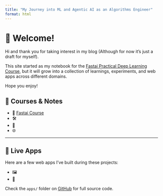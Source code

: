 ```yaml
---
title: "My Journey into ML and Agentic AI as an Algorithms Engineer"
format: html
---
```


# 👋 Welcome!

Hi and thank you for taking interest in my blog (Although for now it's just a draft for myself).

This site started as my notebook for the [Fastai Practical Deep Learning Course](https://course.fast.ai/), but it will grow into a collection of learnings, experiments, and web apps across different domains.

Hope you enjoy!

## 🧠 Courses & Notes

- 📘 [Fastai Course](posts/fastai/)
- 🛠️ 
- 💬 
- 🌐 

---

## 🧪 Live Apps

Here are a few web apps I've built during these projects:

- 🖼️
- 🧮

Check the `apps/` folder on [GitHub](https://github.com/YOUR_USERNAME/YOUR_REPO_NAME) for full source code.
